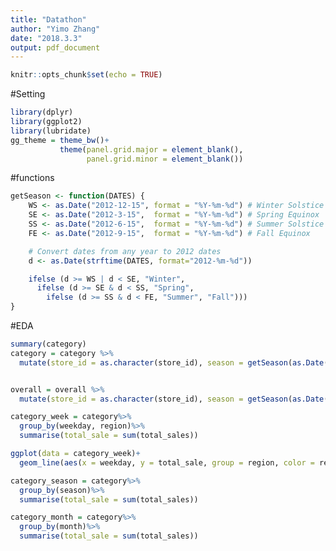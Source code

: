 ```yaml
---
title: "Datathon"
author: "Yimo Zhang"
date: "2018.3.3"
output: pdf_document
---
```


```r
knitr::opts_chunk$set(echo = TRUE)
```

#Setting
```r
library(dplyr)
library(ggplot2)
library(lubridate)
gg_theme = theme_bw()+
           theme(panel.grid.major = element_blank(),
                 panel.grid.minor = element_blank())
```

#functions
```r
getSeason <- function(DATES) {
    WS <- as.Date("2012-12-15", format = "%Y-%m-%d") # Winter Solstice
    SE <- as.Date("2012-3-15",  format = "%Y-%m-%d") # Spring Equinox
    SS <- as.Date("2012-6-15",  format = "%Y-%m-%d") # Summer Solstice
    FE <- as.Date("2012-9-15",  format = "%Y-%m-%d") # Fall Equinox

    # Convert dates from any year to 2012 dates
    d <- as.Date(strftime(DATES, format="2012-%m-%d"))

    ifelse (d >= WS | d < SE, "Winter",
      ifelse (d >= SE & d < SS, "Spring",
        ifelse (d >= SS & d < FE, "Summer", "Fall")))
}
```



#EDA
```r
summary(category)
category = category %>%
  mutate(store_id = as.character(store_id), season = getSeason(as.Date(as.character(date), format = "%Y-%m-%d")), month = month(as.character(date)), weekday = format(as.Date(as.character(date)), format="%A"))


overall = overall %>%
  mutate(store_id = as.character(store_id), season = getSeason(as.Date(as.character(date), format = "%Y-%m-%d")), month = month(as.character(date)), weekday = format(as.Date(as.character(date)), format="%A"))

category_week = category%>%
  group_by(weekday, region)%>%
  summarise(total_sale = sum(total_sales))

ggplot(data = category_week)+
  geom_line(aes(x = weekday, y = total_sale, group = region, color = region))+gg_theme

category_season = category%>%
  group_by(season)%>%
  summarise(total_sale = sum(total_sales))

category_month = category%>%
  group_by(month)%>%
  summarise(total_sale = sum(total_sales))
```

